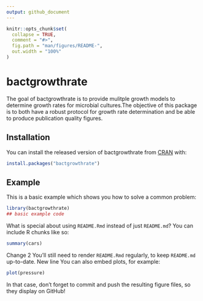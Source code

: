 ```yaml
---
output: github_document
---
```


<!-- README.md is generated from README.Rmd. Please edit that file -->

```r
knitr::opts_chunk$set(
  collapse = TRUE,
  comment = "#>",
  fig.path = "man/figures/README-",
  out.width = "100%"
)
```

# bactgrowthrate

<!-- badges: start -->
<!-- badges: end -->

The goal of bactgrowthrate is to provide mulitple growth models to determine growth rates for microbial cultures.The objective of this package is to both have a robust protocol for growth rate determination and be able to produce publication quality figures.

## Installation

You can install the released version of bactgrowthrate from [CRAN](https://CRAN.R-project.org) with:

``` r
install.packages("bactgrowthrate")
```

## Example

This is a basic example which shows you how to solve a common problem:

```r
library(bactgrowthrate)
## basic example code
```

What is special about using `README.Rmd` instead of just `README.md`? You can include R chunks like so:

```r
summary(cars)
```
Change 2
You'll still need to render `README.Rmd` regularly, to keep `README.md` up-to-date.
New line
You can also embed plots, for example:

```r
plot(pressure)
```

In that case, don't forget to commit and push the resulting figure files, so they display on GitHub!
